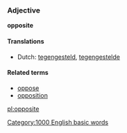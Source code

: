 ===Adjective===
'''opposite'''

====Translations====
*Dutch: [[tegengesteld]], [[tegengestelde]]

====Related terms====
*[[oppose]]
*[[opposition]]

[[pl:opposite]]
[[Category:1000 English basic words]]